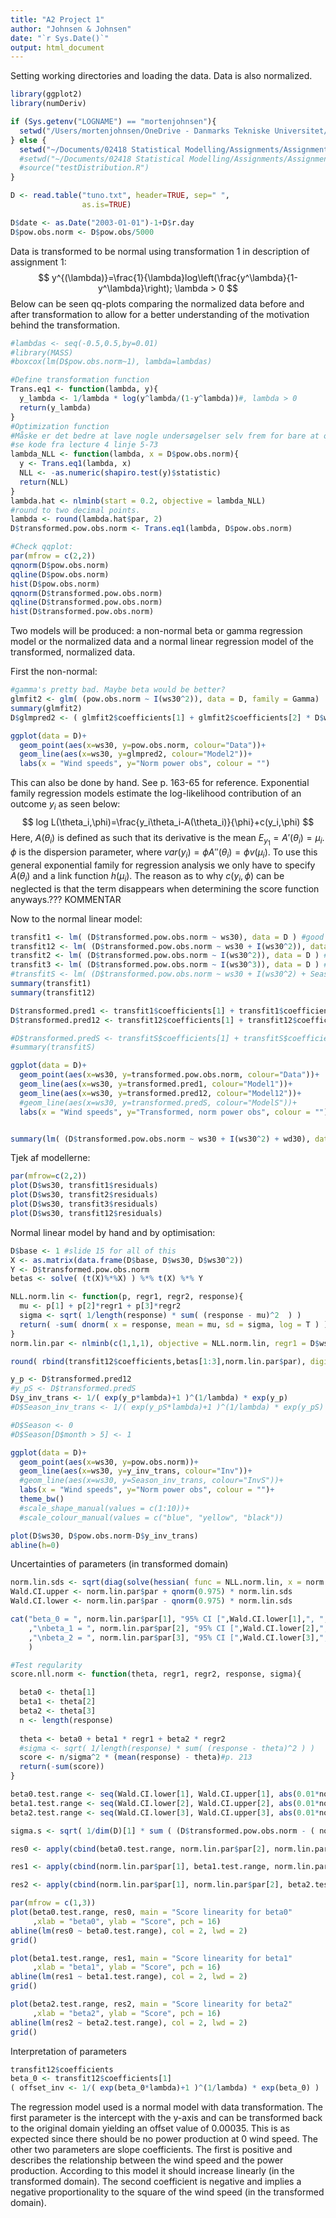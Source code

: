 ```yaml
---
title: "A2 Project 1"
author: "Johnsen & Johnsen"
date: "`r Sys.Date()`"
output: html_document
---
```


Setting working directories and loading the data. Data is also normalized.

```r
library(ggplot2)
library(numDeriv)

if (Sys.getenv("LOGNAME") == "mortenjohnsen"){
  setwd("/Users/mortenjohnsen/OneDrive - Danmarks Tekniske Universitet/DTU/9. Semester/02418 - Statistical Modelling/Project-1/")
} else {
  setwd("~/Documents/02418 Statistical Modelling/Assignments/Assignment 1/Project-1")
  #setwd("~/Documents/02418 Statistical Modelling/Assignments/Assignment 1/Project-1/Project 2")
  #source("testDistribution.R")
}

D <- read.table("tuno.txt", header=TRUE, sep=" ", 
                as.is=TRUE)

D$date <- as.Date("2003-01-01")-1+D$r.day
D$pow.obs.norm <- D$pow.obs/5000
```

Data is transformed to be normal using transformation 1 in description of assignment 1:
$$
y^{(\lambda)}=\frac{1}{\lambda}log\left(\frac{y^\lambda}{1-y^\lambda}\right); \lambda > 0
$$
Below can be seen qq-plots comparing the normalized data before and after transformation to allow for a better understanding of the motivation behind the transformation.

```r
#lambdas <- seq(-0.5,0.5,by=0.01)
#library(MASS)
#boxcox(lm(D$pow.obs.norm~1), lambda=lambdas)

#Define transformation function
Trans.eq1 <- function(lambda, y){
  y_lambda <- 1/lambda * log(y^lambda/(1-y^lambda))#, lambda > 0
  return(y_lambda)
}
#Optimization function
#Måske er det bedre at lave nogle undersøgelser selv frem for bare at optimere lambda (Overvej til senere).
#se kode fra lecture 4 linje 5-73
lambda_NLL <- function(lambda, x = D$pow.obs.norm){
  y <- Trans.eq1(lambda, x)
  NLL <- -as.numeric(shapiro.test(y)$statistic)
  return(NLL)
}
lambda.hat <- nlminb(start = 0.2, objective = lambda_NLL)
#round to two decimal points.
lambda <- round(lambda.hat$par, 2)
D$transformed.pow.obs.norm <- Trans.eq1(lambda, D$pow.obs.norm)

#Check qqplot:
par(mfrow = c(2,2))
qqnorm(D$pow.obs.norm)
qqline(D$pow.obs.norm)
hist(D$pow.obs.norm)
qqnorm(D$transformed.pow.obs.norm)
qqline(D$transformed.pow.obs.norm)
hist(D$transformed.pow.obs.norm)
```
Two models will be produced: a non-normal beta or gamma regression model or the normalized data and a normal linear regression model of the transformed, normalized data.

First the non-normal:
```r
#gamma's pretty bad. Maybe beta would be better?
glmfit2 <- glm( (pow.obs.norm ~ I(ws30^2)), data = D, family = Gamma)
summary(glmfit2)
D$glmpred2 <- ( glmfit2$coefficients[1] + glmfit2$coefficients[2] * D$ws30^2)^(-1)

ggplot(data = D)+
  geom_point(aes(x=ws30, y=pow.obs.norm, colour="Data"))+
  geom_line(aes(x=ws30, y=glmpred2, colour="Model2"))+
  labs(x = "Wind speeds", y="Norm power obs", colour = "")
```
This can also be done by hand. See p. 163-65 for reference. Exponential family regression models estimate the log-likelihood contribution of an outcome $y_i$ as seen below:
$$
log L(\theta_i,\phi)=\frac{y_i\theta_i-A(\theta_i)}{\phi}+c(y_i,\phi)
$$
Here, $A(\theta_i)$ is defined as such that its derivative is the mean $E_{y_1}=A'(\theta_i)=\mu_i$. $\phi$ is the dispersion parameter, where $var(y_i)=\phi A''(\theta_i)=\phi v(\mu_i)$. To use this general exponential family for regression analysis we only have to specify $A(\theta_i)$ and a link function $h(\mu_i)$. The reason as to why $c(y_i,\phi)$ can be neglected is that the term disappears when determining the score function anyways.??? KOMMENTAR



Now to the normal linear model:

```r
transfit1 <- lm( (D$transformed.pow.obs.norm ~ ws30), data = D ) #good for comparison
transfit12 <- lm( (D$transformed.pow.obs.norm ~ ws30 + I(ws30^2)), data = D) #brilliant
transfit2 <- lm( (D$transformed.pow.obs.norm ~ I(ws30^2)), data = D ) #1. jeg har ladt disse to stå for at illustrere noget med residualerne
transfit3 <- lm( (D$transformed.pow.obs.norm ~ I(ws30^3)), data = D ) #2. 
#transfitS <- lm( (D$transformed.pow.obs.norm ~ ws30 + I(ws30^2) + Season), data = D )
summary(transfit1)
summary(transfit12)

D$transformed.pred1 <- transfit1$coefficients[1] + transfit1$coefficients[2] * D$ws30
D$transformed.pred12 <- transfit12$coefficients[1] + transfit12$coefficients[2] * D$ws30 + transfit12$coefficients[3] * D$ws30^2

#D$transformed.predS <- transfitS$coefficients[1] + transfitS$coefficients[2] * D$ws30 + transfitS$coefficients[3] * D$ws30^2 + transfitS$coefficients[4] * D$Season
#summary(transfitS)

ggplot(data = D)+
  geom_point(aes(x=ws30, y=transformed.pow.obs.norm, colour="Data"))+
  geom_line(aes(x=ws30, y=transformed.pred1, colour="Model1"))+
  geom_line(aes(x=ws30, y=transformed.pred12, colour="Model12"))+
  #geom_line(aes(x=ws30, y=transformed.predS, colour="ModelS"))+
  labs(x = "Wind speeds", y="Transformed, norm power obs", colour = "")


summary(lm( (D$transformed.pow.obs.norm ~ ws30 + I(ws30^2) + wd30), data = D)) #simply a check with the final model to make sure that wd still is irrelevant as regressor
```

Tjek af modellerne:

```r
par(mfrow=c(2,2))
plot(D$ws30, transfit1$residuals)
plot(D$ws30, transfit2$residuals)
plot(D$ws30, transfit3$residuals)
plot(D$ws30, transfit12$residuals)
```

Normal linear model by hand and by optimisation:
```r
D$base <- 1 #slide 15 for all of this
X <- as.matrix(data.frame(D$base, D$ws30, D$ws30^2))
Y <- D$transformed.pow.obs.norm
betas <- solve( (t(X)%*%X) ) %*% t(X) %*% Y

NLL.norm.lin <- function(p, regr1, regr2, response){
  mu <- p[1] + p[2]*regr1 + p[3]*regr2
  sigma <- sqrt( 1/length(response) * sum( (response - mu)^2  ) )
  return( -sum( dnorm( x = response, mean = mu, sd = sigma, log = T ) )  )
}
norm.lin.par <- nlminb(c(1,1,1), objective = NLL.norm.lin, regr1 = D$ws30, regr2 = D$ws30^2, response = Y)

round( rbind(transfit12$coefficients,betas[1:3],norm.lin.par$par), digits=6)
```
```r
y_p <- D$transformed.pred12
#y_pS <- D$transformed.predS
D$y_inv_trans <- 1/( exp(y_p*lambda)+1 )^(1/lambda) * exp(y_p)
#D$Season_inv_trans <- 1/( exp(y_pS*lambda)+1 )^(1/lambda) * exp(y_pS)

#D$Season <- 0
#D$Season[D$month > 5] <- 1

ggplot(data = D)+
  geom_point(aes(x=ws30, y=pow.obs.norm))+
  geom_line(aes(x=ws30, y=y_inv_trans, colour="Inv"))+
  #geom_line(aes(x=ws30, y=Season_inv_trans, colour="InvS"))+
  labs(x = "Wind speeds", y="Norm power obs", colour = "")+
  theme_bw()
  #scale_shape_manual(values = c(1:10))+
  #scale_colour_manual(values = c("blue", "yellow", "black"))

plot(D$ws30, D$pow.obs.norm-D$y_inv_trans)
abline(h=0)

```
Uncertainties of parameters (in transformed domain)
```r
norm.lin.sds <- sqrt(diag(solve(hessian( func = NLL.norm.lin, x = norm.lin.par$par, regr1 = D$ws30, regr2 = D$ws30^2, response = D$transformed.pow.obs.norm ))))
Wald.CI.upper <- norm.lin.par$par + qnorm(0.975) * norm.lin.sds
Wald.CI.lower <- norm.lin.par$par - qnorm(0.975) * norm.lin.sds

cat("beta_0 = ", norm.lin.par$par[1], "95% CI [",Wald.CI.lower[1],", ",Wald.CI.upper[1],"]"
    ,"\nbeta_1 = ", norm.lin.par$par[2], "95% CI [",Wald.CI.lower[2],", ",Wald.CI.upper[2],"]"
    ,"\nbeta_2 = ", norm.lin.par$par[3], "95% CI [",Wald.CI.lower[3],", ",Wald.CI.upper[3],"]"
    )

#Test regularity
score.nll.norm <- function(theta, regr1, regr2, response, sigma){

  beta0 <- theta[1]
  beta1 <- theta[2]
  beta2 <- theta[3]
  n <- length(response)
  
  theta <- beta0 + beta1 * regr1 + beta2 * regr2
  #sigma <- sqrt( 1/length(response) * sum( (response - theta)^2 ) )
  score <- n/sigma^2 * (mean(response) - theta)#p. 213
  return(-sum(score))
}

beta0.test.range <- seq(Wald.CI.lower[1], Wald.CI.upper[1], abs(0.01*norm.lin.par$par[1]))
beta1.test.range <- seq(Wald.CI.lower[2], Wald.CI.upper[2], abs(0.01*norm.lin.par$par[2]))
beta2.test.range <- seq(Wald.CI.lower[3], Wald.CI.upper[3], abs(0.01*norm.lin.par$par[3]))

sigma.s <- sqrt( 1/dim(D)[1] * sum ( (D$transformed.pow.obs.norm - ( norm.lin.par$par[1] + norm.lin.par$par[2] * D$ws30 + norm.lin.par$par[3] * D$ws30^2) )^2 ) )

res0 <- apply(cbind(beta0.test.range, norm.lin.par$par[2], norm.lin.par$par[3]), MARGIN = 1, FUN = score.nll.norm, regr1 = D$ws30, regr2 = D$ws30^2, response = D$transformed.pow.obs.norm, sigma = sigma.s)

res1 <- apply(cbind(norm.lin.par$par[1], beta1.test.range, norm.lin.par$par[3]), MARGIN = 1, FUN = score.nll.norm, regr1 = D$ws30, regr2 = D$ws30^2, response = D$transformed.pow.obs.norm, sigma = sigma.s)

res2 <- apply(cbind(norm.lin.par$par[1], norm.lin.par$par[2], beta2.test.range), MARGIN = 1, FUN = score.nll.norm, regr1 = D$ws30, regr2 = D$ws30^2, response = D$transformed.pow.obs.norm, sigma = sigma.s)

par(mfrow = c(1,3))
plot(beta0.test.range, res0, main = "Score linearity for beta0"
     ,xlab = "beta0", ylab = "Score", pch = 16)
abline(lm(res0 ~ beta0.test.range), col = 2, lwd = 2)
grid()

plot(beta1.test.range, res1, main = "Score linearity for beta1"
     ,xlab = "beta1", ylab = "Score", pch = 16)
abline(lm(res1 ~ beta1.test.range), col = 2, lwd = 2)
grid()

plot(beta2.test.range, res2, main = "Score linearity for beta2"
     ,xlab = "beta2", ylab = "Score", pch = 16)
abline(lm(res2 ~ beta2.test.range), col = 2, lwd = 2)
grid()

```

Interpretation of parameters 
```r
transfit12$coefficients
beta_0 <- transfit12$coefficients[1]
( offset_inv <- 1/( exp(beta_0*lambda)+1 )^(1/lambda) * exp(beta_0) )
```
The regression model used is a normal model with data transformation. The first parameter is the intercept with the y-axis and can be transformed back to the original domain yielding an offset value of 0.00035. This is as expected since there should be no power production at 0 wind speed.
The other two parameters are slope coefficients. The first is positive and describes the relationship between the wind speed and the power production. According to this model it should increase linearly (in the transformed domain). The second coefficient is negative and implies a negative proportionality to the square of the wind speed (in the transformed domain).

